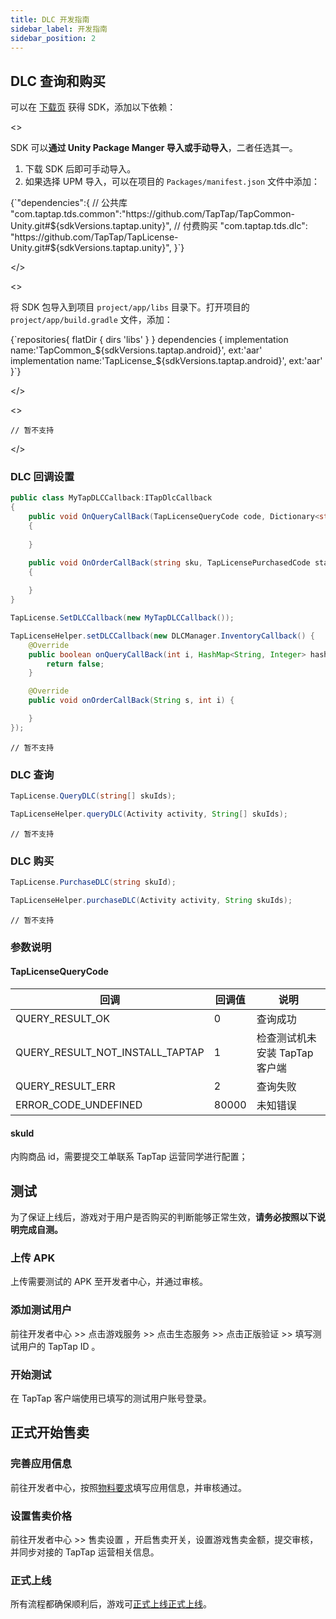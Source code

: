 ```yaml
---
title: DLC 开发指南
sidebar_label: 开发指南
sidebar_position: 2
---
```



## DLC 查询和购买


可以在 [下载页](/tap-download) 获得 SDK，添加以下依赖：

<MultiLang>

<>

SDK 可以**通过 Unity Package Manger 导入或手动导入**，二者任选其一。

1. 下载 SDK 后即可手动导入。
2. 如果选择 UPM 导入，可以在项目的 `Packages/manifest.json` 文件中添加：

<CodeBlock className="json">
{`"dependencies":{
    // 公共库
    "com.taptap.tds.common":"https://github.com/TapTap/TapCommon-Unity.git#${sdkVersions.taptap.unity}",
    // 付费购买
    "com.taptap.tds.dlc": "https://github.com/TapTap/TapLicense-Unity.git#${sdkVersions.taptap.unity}",
}`}
</CodeBlock>

</>

<>

将 SDK 包导入到项目 `project/app/libs` 目录下。打开项目的 `project/app/build.gradle` 文件，添加：

<CodeBlock className="groovy">
{`repositories{
    flatDir {  
        dirs 'libs'  
    }  
}  
dependencies {
    implementation name:'TapCommon_${sdkVersions.taptap.android}', ext:'aar'
    implementation name:'TapLicense_${sdkVersions.taptap.android}', ext:'aar'
}`}
</CodeBlock>

</>

<>

```objc
// 暂不支持
```

</>

</MultiLang>

### DLC 回调设置

<MultiLang>

```cs
public class MyTapDLCCallback:ITapDlcCallback
{
    public void OnQueryCallBack(TapLicenseQueryCode code, Dictionary<string, object> queryList)
    {
        
    }

    public void OnOrderCallBack(string sku, TapLicensePurchasedCode status)
    {
        
    }
}

TapLicense.SetDLCCallback(new MyTapDLCCallback());
```

```java
TapLicenseHelper.setDLCCallback(new DLCManager.InventoryCallback() {
    @Override
    public boolean onQueryCallBack(int i, HashMap<String, Integer> hashMap) {
        return false;
    }

    @Override
    public void onOrderCallBack(String s, int i) {

    }
});
```
    
```objc
// 暂不支持
```
    
</MultiLang>


### DLC 查询

<MultiLang>

```cs
TapLicense.QueryDLC(string[] skuIds);
```

```java
TapLicenseHelper.queryDLC(Activity activity, String[] skuIds);
```
    
```objc
// 暂不支持
```

</MultiLang>

### DLC 购买

<MultiLang>

```cs
TapLicense.PurchaseDLC(string skuId);
```

```java
TapLicenseHelper.purchaseDLC(Activity activity, String skuIds);
```
    
```objc
// 暂不支持
```
</MultiLang>

### 参数说明

#### TapLicenseQueryCode

回调          | 回调值 | 说明       |
----------- | --- | -------- |
QUERY_RESULT_OK       | 0   | 查询成功     |
QUERY_RESULT_NOT_INSTALL_TAPTAP       | 1   | 检查测试机未安装 TapTap 客户端     |
QUERY_RESULT_ERR       | 2   | 查询失败     |
ERROR_CODE_UNDEFINED       | 80000   | 未知错误     |

#### skuId

内购商品 id，需要提交工单联系 TapTap 运营同学进行配置；

## 测试

为了保证上线后，游戏对于用户是否购买的判断能够正常生效，**请务必按照以下说明完成自测。**

### 上传 APK

上传需要测试的 APK 至开发者中心，并通过审核。

### 添加测试用户

前往开发者中心   >>   点击<Blue>游戏服务</Blue>   >>   点击<Blue>生态服务</Blue>   >>   点击<Blue>正版验证</Blue>   >>   填写测试用户的 TapTap ID 。

### 开始测试

在 TapTap 客户端使用已填写的测试用户账号登录。

## 正式开始售卖

### 完善应用信息

前往开发者中心，按照[物料要求](/store/store-material/)填写应用信息，并审核通过。

### 设置售卖价格

前往开发者中心 >> <Blue>售卖设置</Blue> ，开启售卖开关，设置游戏售卖金额，提交审核，并同步对接的 TapTap 运营相关信息。

### 正式上线

所有流程都确保顺利后，游戏可<Conditional region='cn'>[正式上线](/store/store-release/)</Conditional><Conditional region='global'>[正式上线](/store/store-publish-game/)</Conditional>。
